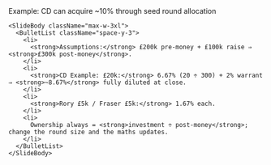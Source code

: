 <div className="flex h-full w-full flex-col items-center justify-center">
  <div className="flex flex-1 flex-col justify-center gap-8 px-8 py-6 w-full max-w-5xl mx-auto">
    <SlideHeader eyebrow="Pre-seed maths" kicker="Rory/Fraser can also participate individually">
      Example: CD can acquire ~10% through seed round allocation
    </SlideHeader>

    <SlideBody className="max-w-3xl">
      <BulletList className="space-y-3">
        <li>
          <strong>Assumptions:</strong> £200k pre-money + £100k raise ⇒ <strong>£300k post-money</strong>.
        </li>
        <li>
          <strong>CD Example: £20k:</strong> 6.67% (20 ÷ 300) + 2% warrant ⇒ <strong>~8.67%</strong> fully diluted at close.
        </li>
        <li>
          <strong>Rory £5k / Fraser £5k:</strong> 1.67% each.
        </li>
        <li>
          Ownership always = <strong>investment ÷ post-money</strong>; change the round size and the maths updates.
        </li>
      </BulletList>
    </SlideBody>
  </div>
</div>
